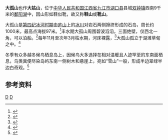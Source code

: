 {{coord|29|39|33|N|116|10|06|E|region:CN_type:waterbody|display=title}}
{{Location map+ |China Jiangxi |width=300 |float=right |caption=大孤山（鞋山）在江西省的位置 |places=
{{Location map~ |China Jiangxi |lat=29.659167 |long=116.1683333 |label=大孤山（鞋山）|position=left}}
}}
{{Otheruses|大孤山|other=同名或類似名的其它條目描述}}
'''大孤山'''也作'''大姑山'''，位于[[中华人民共和国|中华人民共和国]][[江西省|江西省]][[九江市|九江市]][[湖口县|湖口县]]县城[[双钟镇|双钟镇]]西南9千米的[[鄱阳湖|鄱阳湖]]中，因山形如鞋似靴，故又称'''鞋山'''或'''靴山'''。

大孤山是[[第四纪冰河时期|第四纪冰河时期]]由[[庐山|庐山]]上的[[冰川|冰川]]对岩石两侧擦挤形成的石岛，周长约1000米，最高点海拔97米。<ref>{{cite book |author1=江西省湖口县志编纂委员会 |title=《湖口县志》 |date=1992年8月 |publisher=江西省人民出版社 |location=南昌市 |isbn=7-210-00971-X/K·78 |page=659 |edition=第一版 |url=http://www.jxsfzg.cn/id_290/chapter.shtml |accessdate=2021-02-02|ignore-isbn-error=true}}</ref>丰水期大孤山周围碧波滔滔，三面绝壁，仅西北一角，可以泊船。<ref>{{cite web |title=鞋山 |url=http://www.hukou.gov.cn/zj/mlhk/hkfg_1/201506/t20150608_3440387.html |website=湖口县人民政府 |accessdate=2021-02-02}}</ref>每年11月至次年3月枯水期，河床裸露，<ref>{{cite web |title=鞋山建成旱季登山道 |url=https://www.jxnews.com.cn/oldnews/n12081/ca829822.htm |website=江西新闻 |accessdate=2021-02-02}}</ref>大孤山孤立于湖滩草甸之中。<ref>{{cite web |title=鞋山 亘古绝景旷世迷 |url=http://jjrb.jjxw.cn/html/2020-05/27/content_7_1.htm |website=九江日报 |accessdate=2021-02-02 |archive-date=2021-02-07 |archive-url=https://web.archive.org/web/20210207020119/http://jjrb.jjxw.cn/html/2020-05/27/content_7_1.htm |dead-url=no }}</ref>

冬季有众多越冬候鸟栖息岛上，因候鸟大多选择在相对温暖且人迹罕至的东南面栖息，鸟类粪便尽染岛屿东南一侧树木和悬崖上，宛如“雪山”一般，形成半边翠绿半边白奇观。<ref>{{cite web |title=航拍鄱阳湖鞋山岛 现半边翠绿半边白奇观 |url=http://www.xinhuanet.com/2021-02/01/c_1127042648.htm |website=新华网 |accessdate=2021-02-02 |archive-date=2021-02-01 |archive-url=https://web.archive.org/web/20210201054210/http://www.xinhuanet.com/2021-02/01/c_1127042648.htm |dead-url=no }}</ref>
==参考资料==
{{reflist}}
{{Jiangxi-stub}}

[[Category:九江地理|D]]
[[Category:湖口县|D]]